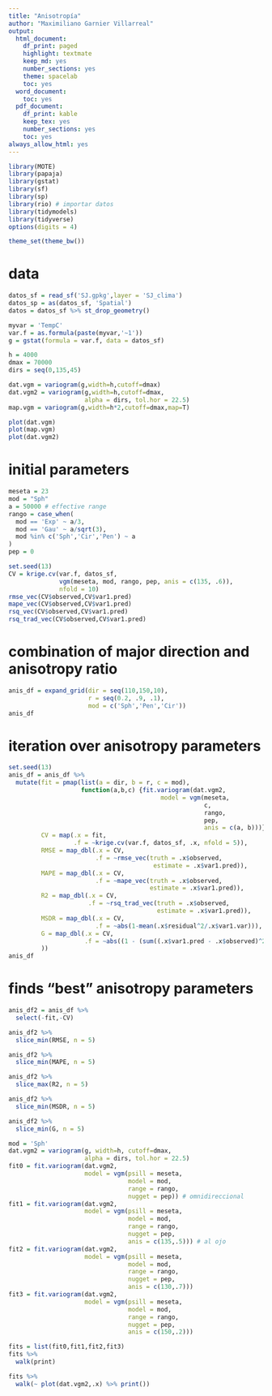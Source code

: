 ```yaml
---
title: "Anisotropía"
author: "Maximiliano Garnier Villarreal"
output:
  html_document:
    df_print: paged
    highlight: textmate
    keep_md: yes
    number_sections: yes
    theme: spacelab
    toc: yes
  word_document:
    toc: yes
  pdf_document:
    df_print: kable
    keep_tex: yes
    number_sections: yes
    toc: yes
always_allow_html: yes
---
```


```r
library(MOTE)
library(papaja)
library(gstat)
library(sf)
library(sp)
library(rio) # importar datos
library(tidymodels)
library(tidyverse)
options(digits = 4)

theme_set(theme_bw())
```

# data

```r
datos_sf = read_sf('SJ.gpkg',layer = 'SJ_clima')
datos_sp = as(datos_sf, 'Spatial')
datos = datos_sf %>% st_drop_geometry()

myvar = 'TempC'
var.f = as.formula(paste(myvar,'~1'))
g = gstat(formula = var.f, data = datos_sf)
```

```r
h = 4000
dmax = 70000
dirs = seq(0,135,45)

dat.vgm = variogram(g,width=h,cutoff=dmax)
dat.vgm2 = variogram(g,width=h,cutoff=dmax,
                     alpha = dirs, tol.hor = 22.5)
map.vgm = variogram(g,width=h*2,cutoff=dmax,map=T)

plot(dat.vgm)
plot(map.vgm)
plot(dat.vgm2)
```


# initial parameters

```r
meseta = 23
mod = "Sph"
a = 50000 # effective range
rango = case_when(
  mod == 'Exp' ~ a/3,
  mod == 'Gau' ~ a/sqrt(3),
  mod %in% c('Sph','Cir','Pen') ~ a
)
pep = 0
```

```r
set.seed(13)
CV = krige.cv(var.f, datos_sf, 
              vgm(meseta, mod, rango, pep, anis = c(135, .6)),
              nfold = 10)
rmse_vec(CV$observed,CV$var1.pred)
mape_vec(CV$observed,CV$var1.pred)
rsq_vec(CV$observed,CV$var1.pred)
rsq_trad_vec(CV$observed,CV$var1.pred)
```

# combination of major direction and anisotropy ratio

```r
anis_df = expand_grid(dir = seq(110,150,10),
                      r = seq(0.2, .9, .1),
                      mod = c('Sph','Pen','Cir'))
anis_df
```


# iteration over anisotropy parameters

```r
set.seed(13)
anis_df = anis_df %>% 
  mutate(fit = pmap(list(a = dir, b = r, c = mod), 
                    function(a,b,c) {fit.variogram(dat.vgm2, 
                                          model = vgm(meseta, 
                                                      c,
                                                      rango,
                                                      pep,
                                                      anis = c(a, b)))}),
         CV = map(.x = fit, 
                  .f = ~krige.cv(var.f, datos_sf, .x, nfold = 5)),
         RMSE = map_dbl(.x = CV, 
                        .f = ~rmse_vec(truth = .x$observed, 
                                        estimate = .x$var1.pred)),
         MAPE = map_dbl(.x = CV, 
                        .f = ~mape_vec(truth = .x$observed, 
                                       estimate = .x$var1.pred)),
         R2 = map_dbl(.x = CV, 
                      .f = ~rsq_trad_vec(truth = .x$observed, 
                                         estimate = .x$var1.pred)),
         MSDR = map_dbl(.x = CV, 
                        .f = ~abs(1-mean(.x$residual^2/.x$var1.var))),
         G = map_dbl(.x = CV, 
                     .f = ~abs((1 - (sum((.x$var1.pred - .x$observed)^2) / sum((.x$observed - mean(.x$observed))^2)))-1)
         ))
anis_df
```

# finds "best" anisotropy parameters

```r
anis_df2 = anis_df %>% 
  select(-fit,-CV)

anis_df2 %>% 
  slice_min(RMSE, n = 5)

anis_df2 %>% 
  slice_min(MAPE, n = 5)

anis_df2 %>% 
  slice_max(R2, n = 5)

anis_df2 %>% 
  slice_min(MSDR, n = 5)

anis_df2 %>% 
  slice_min(G, n = 5)
```

```r
mod = 'Sph'
dat.vgm2 = variogram(g, width=h, cutoff=dmax,
                     alpha = dirs, tol.hor = 22.5)
fit0 = fit.variogram(dat.vgm2, 
                     model = vgm(psill = meseta, 
                                 model = mod, 
                                 range = rango, 
                                 nugget = pep)) # omnidireccional
fit1 = fit.variogram(dat.vgm2, 
                     model = vgm(psill = meseta, 
                                 model = mod, 
                                 range = rango, 
                                 nugget = pep,
                                 anis = c(135,.5))) # al ojo
fit2 = fit.variogram(dat.vgm2, 
                     model = vgm(psill = meseta, 
                                 model = mod, 
                                 range = rango, 
                                 nugget = pep,
                                 anis = c(130,.7)))
fit3 = fit.variogram(dat.vgm2, 
                     model = vgm(psill = meseta, 
                                 model = mod, 
                                 range = rango, 
                                 nugget = pep,
                                 anis = c(150,.2)))
```

```r
fits = list(fit0,fit1,fit2,fit3)
fits %>% 
  walk(print)
```


```r
fits %>% 
  walk(~ plot(dat.vgm2,.x) %>% print())
```




